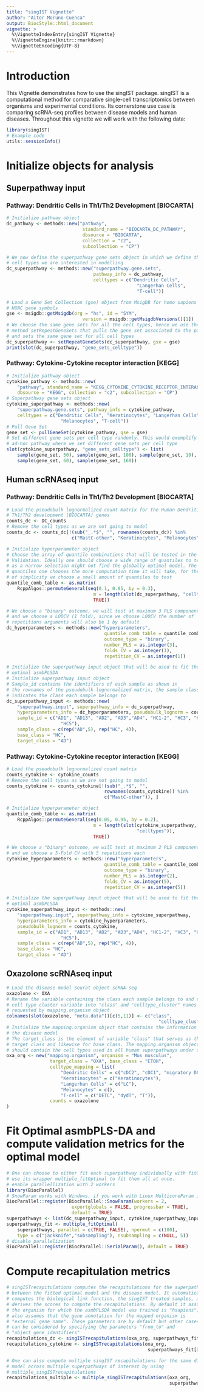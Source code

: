 ```yaml
---
title: "singIST Vignette"
author: "Aitor Moruno-Cuenca"
output: BiocStyle::html_document
vignette: > 
  %\VignetteIndexEntry{singIST Vignette}
  %\VignetteEngine{knitr::rmarkdown}
  %\VignetteEncoding{UTF-8}
---
```


# Introduction

This Vignette demonstrates how to use the singIST package. singIST is a 
computational method for comparative single-cell transcriptomics between
organisms and experimental conditions. Its cornerstone use case is comparing
scRNA-seq profiles between disease models and human diseases. Throughout this 
vignette we will work with the following data:

\begin{itemize}
\item "cytokine_counts.rda" Contains Human scRNAseq pseudobulk lognormalized
count matrix. The pseudobulk is aggregated by sample and cell type and contains
all genes belonging to the pathway Cytokine-Cytokine receptor interaction [KEGG]
\item "DC_counts.rda" Contains Human scRNAseq pseudobulk lognormalized
count matrix. The pseudobulk is aggregated by sample and cell type and contains
all genes belonging to the pathway Dendritic Cells in regulating Th1/Th2
Development [BIOCARTA]
\item "OXA.rda" 
\end{itemize}

```r
library(singIST)
# Example code
utils::sessionInfo()
```

# Initialize objects for analysis
## Superpathway input 

### Pathway: Dendritic Cells in Th1/Th2 Development [BIOCARTA]

```r
# Initialize pathway object
dc_pathway <- methods::new("pathway",
                            standard_name = "BIOCARTA_DC_PATHWAY",
                            dbsource = "BIOCARTA",
                            collection = "c2",
                            subcollection = "CP")

# We now define the superpathway gene sets object in which we define the 
# cell types we are interested in modelling
dc_superpathway <- methods::new("superpathway.gene.sets",
                                pathway_info = dc_pathway,
                                celltypes = c("Dendritic Cells", 
                                                "Langerhan Cells", 
                                                "T-cell"))

# Load a Gene Set Collection (gse) object from MsigDB for homo sapiens and 
# HGNC gene symbols 
gse <- msigdb::getMsigdb(org = "hs", id = "SYM",
                            version = msigdb::getMsigdbVersions()[1])
# We choose the same gene sets for all the cell types, hence we use the
# method setRepeatGeneSets that pulls the gene set associated to the pathway
# and sets the same gene set for all cell types
dc_superpathway <- setRepeatGeneSets(dc_superpathway, gse = gse) 
print(slot(dc_superpathway, "gene_sets_celltype"))
```

### Pathway: Cytokine-Cytokine receptor interaction [KEGG]

```r
# Initialize pathway object
cytokine_pathway <- methods::new(
    "pathway", standard_name = "KEGG_CYTOKINE_CYTOKINE_RECEPTOR_INTERACTION",
    dbsource = "KEGG", collection = "c2", subcollection = "CP")
# Superpathway gene sets object
cytokine_superpathway <- methods::new(
    "superpathway.gene.sets", pathway_info = cytokine_pathway,
    celltypes = c("Dendritic Cells", "Keratinocytes", "Langerhan Cells",
                    "Melanocytes", "T-cell"))
# Pull Gene Set 
gene_set <- pullGeneSet(cytokine_pathway, gse = gse)
# Set different gene sets per cell type randomly. This would exemplify an
# ad-hoc pathway where we set different gene sets per cell type 
slot(cytokine_superpathway, "gene_sets_celltype") <- list(
    sample(gene_set, 50), sample(gene_set, 100), sample(gene_set, 10),
    sample(gene_set, 60), sample(gene_set, 160))
```

## Human scRNAseq input 

### Pathway: Dendritic Cells in Th1/Th2 Development [BIOCARTA]

```r
# Load the pseudobulk lognormalized count matrix for the Human Dendritic Cells
# Th1/Th2 development [BIOCARTA] genes
counts_dc <- DC_counts
# Remove the cell types as we are not going to model
counts_dc <- counts_dc[!(sub("_.*$", "", rownames(counts_dc)) %in% 
                        c("MastC-other", "Keratinocytes", "Melanocytes")), ]

# Initialize hyperparameter object 
# Choose the array of quantile combinations that will be tested in the Cross
# Validation. Ideally one should choose a wide range of quantiles to test,
# as a narrow selection might not find the globally optimal model. The more
# quantiles one chooses the more computation time it will take, for the sake
# of simplicity we choose a small amount of quantiles to test
quantile_comb_table <- as.matrix(
    RcppAlgos::permuteGeneral(seq(0.1, 0.95, by = 0.3),
                                m = length(slot(dc_superpathway, "celltypes")), 
                                TRUE))

# We choose a "binary" outcome, we will test at maximum 3 PLS components,
# and we choose a LOOCV (1 fold), since we choose LOOCV the number of
# repetitions arguments will also be 1 by default
dc_hyperparameters <- methods::new("hyperparameters",
                                    quantile_comb_table = quantile_comb_table,
                                    outcome_type = "binary",
                                    number_PLS = as.integer(3),
                                    folds_CV = as.integer(1),
                                    repetition_CV = as.integer(1))

# Initialize the superpathway input object that will be used to fit the
# optimal asmbPLSDA
# Initialize superpathway input object
# Sample_id contains the identifiers of each sample as shown in
# the rownames of the pseudobulk lognormalized matrix, the sample class
# indicates the class each sample belongs to
dc_superpathway_input <- methods::new(
    "superpathway.input", superpathway_info = dc_superpathway,
    hyperparameters_info = dc_hyperparameters, pseudobulk_lognorm = counts_dc,
    sample_id = c("AD1", "AD13", "AD2", "AD3","AD4", "HC1-2", "HC3", "HC4",
                    "HC5"),
    sample_class = c(rep("AD",5), rep("HC", 4)),
    base_class = "HC",
    target_class = "AD")
```

### Pathway: Cytokine-Cytokine receptor interaction [KEGG]

```r
# Load the pseudobulk lognormalized count matrix
counts_cytokine <- cytokine_counts
# Remove the cell types as we are not going to model
counts_cytokine <- counts_cytokine[!(sub("_.*$", "",
                                    rownames(counts_cytokine)) %in% 
                                    c("MastC-other")), ]

# Initialize hyperparameter object 
quantile_comb_table <- as.matrix(
    RcppAlgos::permuteGeneral(seq(0.05, 0.95, by = 0.2),
                                m = length(slot(cytokine_superpathway, 
                                                "celltypes")), 
                                TRUE))

# We choose a "binary" outcome, we will test at maximum 2 PLS components,
# and we choose a 5-Fold CV with 5 repetitions each
cytokine_hyperparameters <- methods::new("hyperparameters",
                                    quantile_comb_table = quantile_comb_table,
                                    outcome_type = "binary",
                                    number_PLS = as.integer(2),
                                    folds_CV = as.integer(5),
                                    repetition_CV = as.integer(5))

# Initialize the superpathway input object that will be used to fit the
# optimal asmbPLSDA
cytokine_superpathway_input <- methods::new(
    "superpathway.input", superpathway_info = cytokine_superpathway,
    hyperparameters_info = cytokine_hyperparameters,
    pseudobulk_lognorm = counts_cytokine,
    sample_id = c("AD1", "AD13", "AD2", "AD3","AD4", "HC1-2", "HC3", "HC4",
                    "HC5"),
    sample_class = c(rep("AD",5), rep("HC", 4)),
    base_class = "HC",
    target_class = "AD")
```

## Oxazolone scRNAseq input

```r
# Load the disease model Seurat object scRNA-seq
oxazolone <- OXA
# Rename the variable containing the class each sample belongs to and the
# cell type cluster variable into "class" and "celltype_cluster" names as
# requested by mapping.organism object 
colnames(slot(oxazolone, "meta.data"))[c(5,11)] <- c("class", 
                                                        "celltype_cluster")
# Initialize the mapping.organism object that contains the information on
# the disease model
# The target_class is the element of variable "class" that serves as the
# target class and likewise for base_class. The mapping.organism object
# should contain the cell types used in all human superpathways under study
oxa_org <- new("mapping.organism", organism = "Mus musculus", 
                target_class = "OXA", base_class = "ETOH",
                celltype_mapping = list(
                    "Dendritic Cells" = c("cDC2", "cDC1", "migratory DCs"),
                    "Keratinocytes" = c("Keratinocytes"),
                    "Langerhan Cells" = c("LC"), 
                    "Melanocytes" = c(),
                    "T-cell" = c("DETC", "dγdT", "T")),
                counts = oxazolone
)
```

# Fit Optimal asmbPLS-DA and compute validation metrics for the optimal model

```r
# One can choose to either fit each superpathway individually with fitOptimal or
# use its wrapper multiple_fitOptimal to fit them all at once. 
# enable parallellization with 2 workers
library(BiocParallel)
# SnowParam works with Windows, if you work with Linux MulticoreParam is better
BiocParallel::register(BiocParallel::SnowParam(workers = 2,
                        exportglobals = FALSE, progressbar = TRUE),
                        default = TRUE)  
superpathways <- list(dc_superpathway_input, cytokine_superpathway_input)
superpathways_fit <- multiple_fitOptimal(
    superpathways, parallel = c(TRUE, FALSE), npermut = c(100),
    type = c("jackknife","subsampling"), nsubsampling = c(NULL, 5))
# disable parallelization
BiocParallel::register(BiocParallel::SerialParam(), default = TRUE) 
```
# Compute recapitulation metrics

```r
# singISTrecapitulations computes the recapitulations for the superpathway
# between the fitted optimal model and the disease model. It automatically
# computes the biological link function, the singIST treated samples, and
# derives the scores to compute the recapitulations. By default it assumes
# the organism for which the asmbPLSDA model was trained is "hsapiens", it 
# also assumes that the gene annotation for the mapped organism is 
# "external_gene_name". These parameters are by default but other cases
# can be considered by specifying the parameters "from_to" and 
# "object_gene_identifiers"
recapitulations_dc <- singISTrecapitulations(oxa_org, superpathways_fit[[1]])
recapitulations_cytokine <- singISTrecapitulations(oxa_org,
                                                    superpathways_fit[[2]])
```

```r
# One can also compute multiple singIST recapitulations for the same disease
# model across multiple superpathways of interest by using 
# multiple_singISTrecapitulations
recapitulations_multiple <- multiple_singISTrecapitulations(oxa_org,
                                                            superpathways_fit)
```


